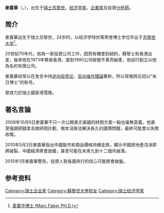 {{refimprove|time=2010-05-06T10:48:28+00:00}}
{{Infobox Person
|name        = 麦嘉华<br />Marc Faber
|image       = <!--Replace this image male.svg -->
|caption     = 
|birth_date  = {{birth date and age|1946|2|28}}
|birth_place = 
|death_date  = 
|death_place = 
|other_names = 
|known_for   = 
|alma_mater  = [[苏黎世大学|苏黎世大学]]
|occupation  = 经济学家
|nationality = {{flag|Switzerland}}
}}
'''麥嘉華'''（{{lang-de|Marc Faber}}，{{bd|1946年|2月28日|||Faber}}），出生于[[瑞士|瑞士]][[苏黎世|苏黎世]]，[[经济学家|经济学家]]、[[企業家|企業家]]及投資[[分析師|分析師]]。

== 简介 ==
麥嘉華出生于瑞士苏黎世，24岁时，以经济学特优等荣誉博士学位毕业于[[苏黎世大学|苏黎世大学]]<ref>[http://webcache.googleusercontent.com/search?q=cache:pTlvXB67okIJ:www.apreaforum2010.asia/index.php%3Fsite_id%3D6%26content_id%3D72+%E9%BA%A5%E5%98%89%E8%8F%AF%E4%BB%8B%E7%BB%8D&cd=43&hl=en&ct=clnk&gl=us&client=firefox-a 麦嘉华博士 (Marc Faber PH.D.)]</ref>。

20世紀70年代，他為一家投資公司工作，因而有機會到紐約，蘇黎士和香港出差，後來他在1973年移居香港，直到1990公司經營不善而破產，他自行創立以他為名的有限公司。

麥嘉華经常以在发言中持[[逆向投资论|逆向投资论]]、[[反向操作理論|反向操作理論]]著称，所以常被舆论冠以“末日博士”的称号。

曾效力於瑞士國家滑雪隊。

== 著名言論 ==
2008年10月5日麥嘉華不只一次公開表示美國的紓困方案一點也毫無意義，他甚至強調把錢拿去做紓困計劃，根本沒辦法解決長久的國債問題，最終可能會以失敗收場。 

2010年5月3日麥嘉華指出中國股市和商品價格持續走跌，顯示中國房地產泡沫即將破裂，中國經濟將會放緩，甚至可能在未來九到十二個月崩潰。

2015年1月麥嘉華警告，投資人對各國央行的信心可能將會崩盤。

== 参考资料 ==
{{reflist}}

{{Authority control}}
{{DEFAULTSORT:Faber, Marc}}
[[Category:瑞士企业家|Category:瑞士企业家]]
[[Category:蘇黎世大學校友|Category:蘇黎世大學校友]]
[[Category:瑞士经济学家|Category:瑞士经济学家]]
